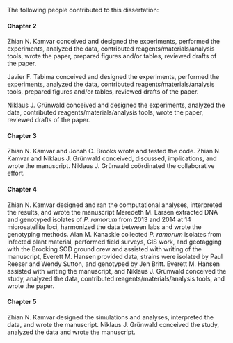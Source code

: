 The following people contributed to this dissertation: 
<!-- Note: you MUST have a line at the beginning of all pretext pages -->



#### Chapter 2 {-}


Zhian N. Kamvar conceived and designed the experiments, performed the
experiments, analyzed the data, contributed reagents/materials/analysis tools,
wrote the paper, prepared figures and/or tables, reviewed drafts of the paper.

Javier F. Tabima conceived and designed the experiments, performed the
experiments, analyzed the data, contributed reagents/materials/analysis tools,
prepared figures and/or tables, reviewed drafts of the paper.

Niklaus J. Grünwald conceived and designed the experiments, analyzed the data,
contributed reagents/materials/analysis tools, wrote the paper, reviewed drafts
of the paper.


#### Chapter 3 {-}


Zhian N. Kamvar and Jonah C. Brooks wrote and tested the code. Zhian N. Kamvar
and Niklaus J. Grünwald conceived, discussed, implications, and wrote the
manuscript. Niklaus J. Grünwald coördinated the collaborative effort.


#### Chapter 4 {-}


Zhian N. Kamvar designed and ran the computational analyses, interpreted the
results, and wrote the manuscript Meredeth M. Larsen extracted DNA and genotyped
isolates of *P. ramorum* from 2013 and 2014 at 14 microsatellite loci,
harmonized the data between labs and wrote the genotyping methods. Alan M.
Kanaskie collected *P. ramorum* isolates from infected plant material, performed
field surveys, GIS work, and geotagging with the Brooking SOD ground crew and
assisted with writing of the manuscript, Everett M. Hansen provided data,
strains were isolated by Paul Reeser and Wendy Sutton, and genotyped by Jen
Britt. Everett M. Hansen assisted with writing the manuscript, and Niklaus J.
Grünwald conceived the study, analyzed the data, contributed
reagents/materials/analysis tools, and wrote the paper.


#### Chapter 5 {-}


Zhian N. Kamvar designed the simulations and analyses, interpreted the data, and
wrote the manuscript. Niklaus J. Grünwald conceived the study, analyzed the data
and wrote the manuscript.
